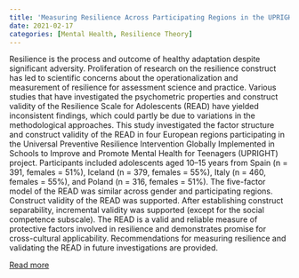 ```yaml
---
title: 'Measuring Resilience Across Participating Regions in the UPRIGHT EU Horizon 2020 Project: Factor Structure and Psychometric Properties of the Resilience Scale for Adolescents'
date: 2021-02-17
categories: [Mental Health, Resilience Theory]
---
```

Resilience is the process and outcome of healthy adaptation despite significant adversity. Proliferation of research on the resilience construct has led to scientific concerns about the operationalization and measurement of resilience for assessment science and practice. Various studies that have investigated the psychometric properties and construct validity of the Resilience Scale for Adolescents (READ) have yielded inconsistent findings, which could partly be due to variations in the methodological approaches. This study investigated the factor structure and construct validity of the READ in four European regions participating in the Universal Preventive Resilience Intervention Globally Implemented in Schools to Improve and Promote Mental Health for Teenagers (UPRIGHT) project. Participants included adolescents aged 10–15 years from Spain (n = 391, females = 51%), Iceland (n = 379, females = 55%), Italy (n = 460, females = 55%), and Poland (n = 316, females = 51%). The five-factor model of the READ was similar across gender and participating regions. Construct validity of the READ was supported. After establishing construct separability, incremental validity was supported (except for the social competence subscale). The READ is a valid and reliable measure of protective factors involved in resilience and demonstrates promise for cross-cultural applicability. Recommendations for measuring resilience and validating the READ in future investigations are provided.

[Read more](https://doi.org/10.3389/fpsyg.2021.629357)

